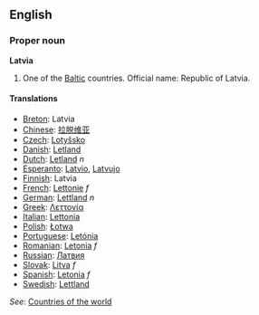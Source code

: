 ==English==
===Proper noun===
'''Latvia'''

# One of the [[Baltic]] countries. Official name: Republic of Latvia.
==== Translations ====
*[[Breton]]: Latvia
*[[Chinese]]: [[拉脱维亚]]
*[[Czech]]: [[Lotyšsko]]
*[[Danish]]: [[Letland]]
*[[Dutch]]: [[Letland]] ''n''
*[[Esperanto]]: [[Latvio]], [[Latvujo]]
*[[Finnish]]: Latvia
*[[French]]: [[Lettonie]] ''f''
*[[German]]: [[Lettland]] ''n''
*[[Greek]]: [[Λεττονία]]
*[[Italian]]: [[Lettonia]]
*[[Polish]]: [[Łotwa]]
*[[Portuguese]]: [[Letónia]]
*[[Romanian]]: [[Letonia]] ''f''
*[[Russian]]: [[Латвия]]
*[[Slovak]]: [[Litva]] ''f''
*[[Spanish]]: [[Letonia]] ''f''
*[[Swedish]]: [[Lettland]]

''See'': [[Countries of the world]]